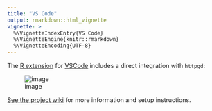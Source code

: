 ```yaml
---
title: "VS Code"
output: rmarkdown::html_vignette
vignette: >
  %\VignetteIndexEntry{VS Code}
  %\VignetteEngine{knitr::rmarkdown}
  %\VignetteEncoding{UTF-8}
---
```


The [R extension](https://marketplace.visualstudio.com/items?itemName=Ikuyadeu.r) for [VSCode](https://code.visualstudio.com/) includes a direct integration with `httpgd`:

![image](https://user-images.githubusercontent.com/33600480/147694280-c5272f76-6b12-4260-928a-d43565068f09.png)

[See the project wiki](https://github.com/REditorSupport/vscode-R/wiki/Plot-viewer) for more information and setup instructions.
